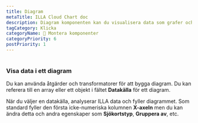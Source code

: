```yaml
---
title: Diagram
metaTitle: ILLA Cloud Chart doc
description: Diagram komponenten kan du visualisera data som grafer och diagram. Den är byggd med hjälp av diagram.
tagCategory: Klicka
categoryName: 🧬 Montera komponenter
categoryPriority: 6
postPriority: 1
---
```


# <Heading hidden>Diagram</Heading>

### Visa data i ett diagram

Du kan använda åtgärder och transformatorer för att bygga diagram. Du kan referera till en array eller ett objekt i fältet **Datakälla** för ett diagram. 

När du väljer en datakälla, analyserar ILLA data och fyller diagrammet. Som standard fyller den första icke-numeriska kolumnen **X-axeln** men du kan ändra detta och andra egenskaper som **Sjökortstyp**, **Gruppera av**, etc.

<img src='https://cdn.illacloud.com/official-website/img/docs/assemble/chart1.png' alt="" />

<img src='https://cdn.illacloud.com/official-website/img/docs/assemble/chart2.png' alt="" />
